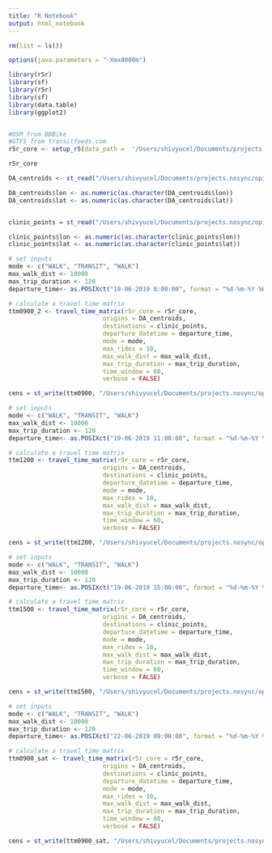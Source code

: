 ```yaml
---
title: "R Notebook"
output: html_notebook
---
```


```r

rm(list = ls())

options(java.parameters = "-Xmx8000m")

library(r5r)
library(sf)
library(r5r)
library(sf)
library(data.table)
library(ggplot2)


#OSM from BBBike
#GTFS from transitfeeds.com
r5r_core <- setup_r5(data_path =  '/Users/shivyucel/Documents/projects.nosync/opioid_accessibility/opioid_accessibility/data/toronto_data/2019_region_routing/r5_graph2019', verbose = FALSE)
```

```r
r5r_core
```

```r
DA_centroids <- st_read("/Users/shivyucel/Documents/projects.nosync/opioid_accessibility/opioid_accessibility/data/toronto_data/toronto_shapes/DA_centroids/DA_centroids.csv")

DA_centroids$lon <- as.numeric(as.character(DA_centroids$lon))
DA_centroids$lat <- as.numeric(as.character(DA_centroids$lat))

```

![]()

```r
clinic_points = st_read("/Users/shivyucel/Documents/projects.nosync/opioid_accessibility/opioid_accessibility/data/toronto_data/clinics_for_routing/clinics_for_routing_v2.csv")

clinic_points$lon <- as.numeric(as.character(clinic_points$lon))
clinic_points$lat <- as.numeric(as.character(clinic_points$lat))


```



```r
# set inputs
mode <- c("WALK", "TRANSIT", "WALK")
max_walk_dist <- 10000
max_trip_duration <- 120
departure_time<- as.POSIXct("19-06-2019 8:00:00", format = "%d-%m-%Y %H:%M:%S")

# calculate a travel time matrix
ttm0900_2 <- travel_time_matrix(r5r_core = r5r_core,
                          origins = DA_centroids,
                          destinations = clinic_points,
                          departure_datetime = departure_time,
                          mode = mode,
                          max_rides = 10,
                          max_walk_dist = max_walk_dist,
                          max_trip_duration = max_trip_duration,
                          time_window = 60,
                          verbose = FALSE)


```



```r
cens = st_write(ttm0900, "/Users/shivyucel/Documents/projects.nosync/opioid_accessibility/opioid_accessibility/data/toronto_data/2019_region_routing/data/travel_times/19_06_2019_0900_2.csv")

```

```r
# set inputs
mode <- c("WALK", "TRANSIT", "WALK")
max_walk_dist <- 10000
max_trip_duration <- 120
departure_time<- as.POSIXct("19-06-2019 11:00:00", format = "%d-%m-%Y %H:%M:%S")

# calculate a travel time matrix
ttm1200 <- travel_time_matrix(r5r_core = r5r_core,
                          origins = DA_centroids,
                          destinations = clinic_points,
                          departure_datetime = departure_time,
                          mode = mode,
                          max_rides = 10,
                          max_walk_dist = max_walk_dist,
                          max_trip_duration = max_trip_duration,
                          time_window = 60,
                          verbose = FALSE)


```



```r
cens = st_write(ttm1200, "/Users/shivyucel/Documents/projects.nosync/opioid_accessibility/opioid_accessibility/data/toronto_data/2019_region_routing/data/travel_times/19_06_2019_1100_2.csv")

```

```r
# set inputs
mode <- c("WALK", "TRANSIT", "WALK")
max_walk_dist <- 10000
max_trip_duration <- 120
departure_time<- as.POSIXct("19-06-2019 15:00:00", format = "%d-%m-%Y %H:%M:%S")

# calculate a travel time matrix
ttm1500 <- travel_time_matrix(r5r_core = r5r_core,
                          origins = DA_centroids,
                          destinations = clinic_points,
                          departure_datetime = departure_time,
                          mode = mode,
                          max_rides = 10,
                          max_walk_dist = max_walk_dist,
                          max_trip_duration = max_trip_duration,
                          time_window = 60,
                          verbose = FALSE)


```

```r
cens = st_write(ttm1500, "/Users/shivyucel/Documents/projects.nosync/opioid_accessibility/opioid_accessibility/data/toronto_data/2019_region_routing/data/travel_times/19_06_2019_1500_2.csv")
```


```r
# set inputs
mode <- c("WALK", "TRANSIT", "WALK")
max_walk_dist <- 10000
max_trip_duration <- 120
departure_time<- as.POSIXct("22-06-2019 09:00:00", format = "%d-%m-%Y %H:%M:%S")

# calculate a travel time matrix
ttm0900_sat <- travel_time_matrix(r5r_core = r5r_core,
                          origins = DA_centroids,
                          destinations = clinic_points,
                          departure_datetime = departure_time,
                          mode = mode,
                          max_rides = 10,
                          max_walk_dist = max_walk_dist,
                          max_trip_duration = max_trip_duration,
                          time_window = 60,
                          verbose = FALSE)


```


```r
cens = st_write(ttm0900_sat, "/Users/shivyucel/Documents/projects.nosync/opioid_accessibility/opioid_accessibility/data/toronto_data/2019_region_routing/data/travel_times/22_06_2019_0900_2.csv")
```

